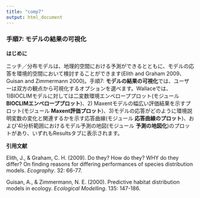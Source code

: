 ```yaml
---
title: "comp7"
output: html_document
---
```


### **手順7: モデルの結果の可視化**

**はじめに**

ニッチ／分布モデルは、地理的空間における予測ができるとともに、モデルの応答を環境的空間において検討することができます(Elith and Graham 2009、Guisan and Zimmermann 2000)。手順7: **モデルの結果の可視化**では、ユーザーは双方の観点から可視化するオプションを選べます。Wallaceでは、1)BIOCLIMモデルに対しては二変数環境エンベローププロット(モジュール **BIOCLIMエンベローププロット**)、2) Maxentモデルの幅広い評価結果を示すプロット(モジュール **Maxent評価プロット**)、3)モデルの応答がどのように環境説明変数の変化と関連するかを示す応答曲線(モジュール **応答曲線のプロット**)、および‘4)分析範囲におけるモデル予測の地図(モジュール **予測の地図化**)のプロットがあり、いずれもResultsタブに表示されます。

**引用文献**

Elith, J., & Graham, C. H. (2009). Do they? How do they? WHY do they differ? On finding reasons for differing performances of species distribution models. *Ecography*. 32: 66-77.

Guisan, A., & Zimmermann, N. E. (2000). Predictive habitat distribution models in ecology. *Ecological Modelling*. 135: 147-186.
